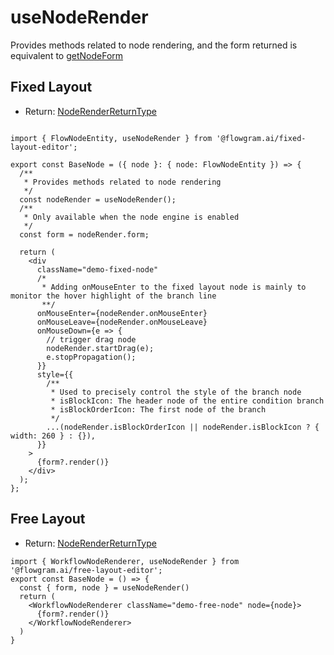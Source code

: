 # useNodeRender

Provides methods related to node rendering, and the form returned is equivalent to [getNodeForm](/api/utils/get-node-form.html)

## Fixed Layout

- Return: [NodeRenderReturnType](https://coze-dev.github.io/flowgram.ai/auto-docs/fixed-layout-editor/interfaces/NodeRenderReturnType.html)

```tsx pure

import { FlowNodeEntity, useNodeRender } from '@flowgram.ai/fixed-layout-editor';

export const BaseNode = ({ node }: { node: FlowNodeEntity }) => {
  /**
   * Provides methods related to node rendering
   */
  const nodeRender = useNodeRender();
  /**
   * Only available when the node engine is enabled
   */
  const form = nodeRender.form;

  return (
    <div
      className="demo-fixed-node"
      /*
       * Adding onMouseEnter to the fixed layout node is mainly to monitor the hover highlight of the branch line
       **/
      onMouseEnter={nodeRender.onMouseEnter}
      onMouseLeave={nodeRender.onMouseLeave}
      onMouseDown={e => {
        // trigger drag node
        nodeRender.startDrag(e);
        e.stopPropagation();
      }}
      style={{
        /**
         * Used to precisely control the style of the branch node
         * isBlockIcon: The header node of the entire condition branch
         * isBlockOrderIcon: The first node of the branch
         */
        ...(nodeRender.isBlockOrderIcon || nodeRender.isBlockIcon ? { width: 260 } : {}),
      }}
    >
      {form?.render()}
    </div>
  );
};

```

## Free Layout

- Return: [NodeRenderReturnType](https://coze-dev.github.io/flowgram.ai/auto-docs/free-layout-core/interfaces/NodeRenderReturnType.html)

```tsx pure
import { WorkflowNodeRenderer, useNodeRender } from '@flowgram.ai/free-layout-editor';
export const BaseNode = () => {
  const { form, node } = useNodeRender()
  return (
    <WorkflowNodeRenderer className="demo-free-node" node={node}>
      {form?.render()}
    </WorkflowNodeRenderer>
  )
}

```
